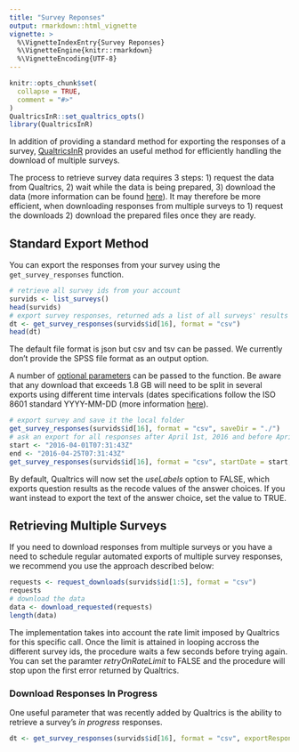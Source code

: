 ```yaml
---
title: "Survey Reponses"
output: rmarkdown::html_vignette
vignette: >
  %\VignetteIndexEntry{Survey Reponses}
  %\VignetteEngine{knitr::rmarkdown}
  %\VignetteEncoding{UTF-8}
---
```


```r
knitr::opts_chunk$set(
  collapse = TRUE,
  comment = "#>"
)
QualtricsInR::set_qualtrics_opts()
library(QualtricsInR)
```

In addition of providing a standard method for exporting the responses of a survey, [QualtricsInR](https://github.com/ppssphysics/QualtricsInR) provides an useful method for efficiently handling the download of multiple surveys.

The process to retrieve survey data requires 3 steps: 1) request the data from Qualtrics, 2) wait while the data is being prepared, 3) download the data (more information can be found [here](https://api.qualtrics.com/docs/getting-survey-responses-new)). It may therefore be more efficient, when downloading responses from multiple surveys to 1) request the downloads 2) download the prepared files once they are ready.

## Standard Export Method

You can export the responses from your survey using the `get_survey_responses` function.

```r
# retrieve all survey ids from your account
survids <- list_surveys()
head(survids)
# export survey responses, returned ads a list of all surveys' results
dt <- get_survey_responses(survids$id[16], format = "csv")
head(dt)
```

The default file format is json but csv and tsv can be passed. We currently don't provide the SPSS file format as an output option.

A number of [optional parameters](https://api.qualtrics.com/docs/getting-survey-responses-new) can be passed to the function. Be aware that any download that exceeds 1.8 GB will need to be split in several exports using different time intervals (dates specifications follow the ISO 8601 standard YYYY-MM-DD (more information [here](https://api.qualtrics.com/docs/dates-and-times)).

```r
# export survey and save it the local folder
get_survey_responses(survids$id[16], format = "csv", saveDir = "./")
# ask an export for all responses after April 1st, 2016 and before April 25 2016
start <- "2016-04-01T07:31:43Z"
end <- "2016-04-25T07:31:43Z"
get_survey_responses(survids$id[16], format = "csv", startDate = start, endDate = end)
```

By default, Qualtrics will now set the *useLabels* option to FALSE, which exports question results as the recode values of the answer choices. If you want instead to export the text of the answer choice, set the value to TRUE.

## Retrieving Multiple Surveys

If you need to download responses from multiple surveys or you have a need to schedule regular automated exports of multiple survey responses, we recommend you use the approach described below:

```r
requests <- request_downloads(survids$id[1:5], format = "csv")
requests
# download the data
data <- download_requested(requests)
length(data)
```

The implementation takes into account the rate limit imposed by Qualtrics for this specific call. Once the limit is attained in looping accross the different survey ids, the procedure waits a few seconds before trying again. You can set the paramter *retryOnRateLimit* to FALSE and the procedure will stop upon the first error returned by Qualtrics.

### Download Responses In Progress

One useful parameter that was recently added by Qualtrics is the ability to retrieve a survey's *in progress* responses.

```r
dt <- get_survey_responses(survids$id[16], format = "csv", exportResponsesInProgress = TRUE)
```
